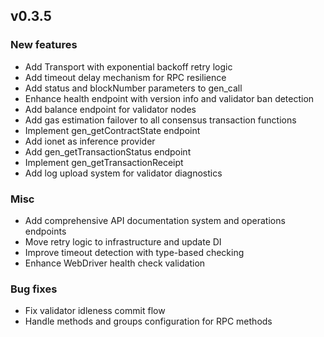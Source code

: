 ## v0.3.5

### New features

- Add Transport with exponential backoff retry logic
- Add timeout delay mechanism for RPC resilience
- Add status and blockNumber parameters to gen_call
- Enhance health endpoint with version info and validator ban detection
- Add balance endpoint for validator nodes
- Add gas estimation failover to all consensus transaction functions
- Implement gen_getContractState endpoint
- Add ionet as inference provider
- Add gen_getTransactionStatus endpoint
- Implement gen_getTransactionReceipt
- Add log upload system for validator diagnostics

### Misc

- Add comprehensive API documentation system and operations endpoints
- Move retry logic to infrastructure and update DI
- Improve timeout detection with type-based checking
- Enhance WebDriver health check validation

### Bug fixes

- Fix validator idleness commit flow
- Handle methods and groups configuration for RPC methods

